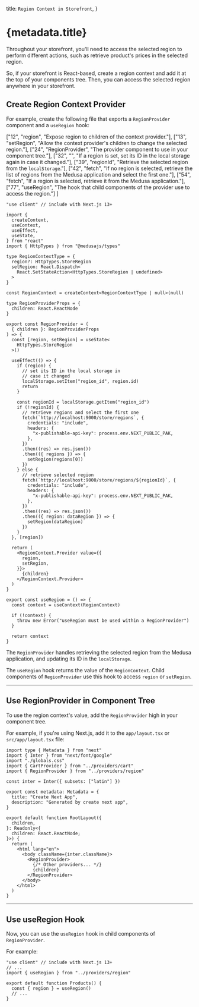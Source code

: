
  title: `Region Context in Storefront`,
}

# {metadata.title}

Throughout your storefront, you'll need to access the selected region to perform different actions, such as retrieve product's prices in the selected region.

So, if your storefront is React-based, create a region context and add it at the top of your components tree. Then, you can access the selected region anywhere in your storefront.

## Create Region Context Provider

For example, create the following file that exports a `RegionProvider` component and a `useRegion` hook:

  ["12", "region", "Expose region to children of the context provider."],
  ["13", "setRegion", "Allow the context provider's children to change the selected region."],
  ["24", "RegionProvider", "The provider component to use in your component tree."],
  ["32", "", "If a region is set, set its ID in the local storage again in case it changed."],
  ["39", "regionId", "Retrieve the selected region from the `localStorage`."],
  ["42", "fetch", "If no region is selected, retrieve the list of regions from the Medusa application and select the first one."],
  ["54", "fetch", "If a region is selected, retrieve it from the Medusa application."],
  ["77", "useRegion", "The hook that child components of the provider use to access the region."]
]

```tsx highlights={highlights}
"use client" // include with Next.js 13+

import { 
  createContext, 
  useContext, 
  useEffect, 
  useState,
} from "react"
import { HttpTypes } from "@medusajs/types"

type RegionContextType = {
  region?: HttpTypes.StoreRegion
  setRegion: React.Dispatch<
    React.SetStateAction<HttpTypes.StoreRegion | undefined>
  >
}

const RegionContext = createContext<RegionContextType | null>(null)

type RegionProviderProps = {
  children: React.ReactNode
}

export const RegionProvider = (
  { children }: RegionProviderProps
) => {
  const [region, setRegion] = useState<
    HttpTypes.StoreRegion
  >()

  useEffect(() => {
    if (region) {
      // set its ID in the local storage in
      // case it changed
      localStorage.setItem("region_id", region.id)
      return
    }

    const regionId = localStorage.getItem("region_id")
    if (!regionId) {
      // retrieve regions and select the first one
      fetch(`http://localhost:9000/store/regions`, {
        credentials: "include",
        headers: {
          "x-publishable-api-key": process.env.NEXT_PUBLIC_PAK,
        },
      })
      .then((res) => res.json())
      .then(({ regions }) => {
        setRegion(regions[0])
      })
    } else {
      // retrieve selected region
      fetch(`http://localhost:9000/store/regions/${regionId}`, {
        credentials: "include",
        headers: {
          "x-publishable-api-key": process.env.NEXT_PUBLIC_PAK,
        },
      })
      .then((res) => res.json())
      .then(({ region: dataRegion }) => {
        setRegion(dataRegion)
      })
    }
  }, [region])

  return (
    <RegionContext.Provider value={{
      region,
      setRegion,
    }}>
      {children}
    </RegionContext.Provider>
  )
}

export const useRegion = () => {
  const context = useContext(RegionContext)

  if (!context) {
    throw new Error("useRegion must be used within a RegionProvider")
  }

  return context
}
```

The `RegionProvider` handles retrieving the selected region from the Medusa application, and updating its ID in the `localStorage`.

The `useRegion` hook returns the value of the `RegionContext`. Child components of `RegionProvider` use this hook to access `region` or `setRegion`.

---

## Use RegionProvider in Component Tree

To use the region context's value, add the `RegionProvider` high in your component tree.

For example, if you're using Next.js, add it to the `app/layout.tsx` or `src/app/layout.tsx` file:

```tsx title="app/layout.tsx" collapsibleLines="1-14" highlights={[["22"]]}
import type { Metadata } from "next"
import { Inter } from "next/font/google"
import "./globals.css"
import { CartProvider } from "../providers/cart"
import { RegionProvider } from "../providers/region"

const inter = Inter({ subsets: ["latin"] })

export const metadata: Metadata = {
  title: "Create Next App",
  description: "Generated by create next app",
}

export default function RootLayout({
  children,
}: Readonly<{
  children: React.ReactNode;
}>) {
  return (
    <html lang="en">
      <body className={inter.className}>
        <RegionProvider>
          {/* Other providers... */}
          {children}
        </RegionProvider>
      </body>
    </html>
  )
}
```

---

## Use useRegion Hook

Now, you can use the `useRegion` hook in child components of `RegionProvider`.

For example:

```tsx
"use client" // include with Next.js 13+
// ...
import { useRegion } from "../providers/region"

export default function Products() {
  const { region } = useRegion()
  // ...
}
```
